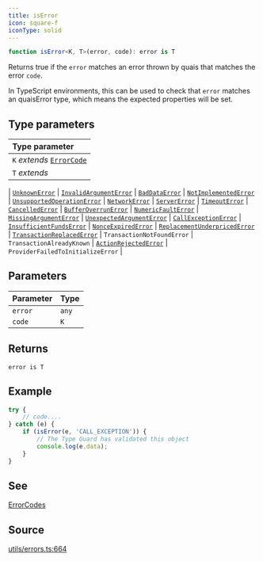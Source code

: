 ```yaml
---
title: isError
icon: square-f
iconType: solid
---
```


```ts
function isError<K, T>(error, code): error is T
```

Returns true if the `error` matches an error thrown by quais that matches the error `code`.

In TypeScript environments, this can be used to check that `error` matches an quaisError type, which means the
expected properties will be set.

## Type parameters

| Type parameter |
| :------ |
| `K` *extends* [`ErrorCode`](/sdk/content/type-aliases/ErrorCode) |
| `T` *extends* 
  \| [`UnknownError`](/sdk/content/interfaces/UnknownError)
  \| [`InvalidArgumentError`](/sdk/content/interfaces/InvalidArgumentError)
  \| [`BadDataError`](/sdk/content/interfaces/BadDataError)
  \| [`NotImplementedError`](/sdk/content/interfaces/NotImplementedError)
  \| [`UnsupportedOperationError`](/sdk/content/interfaces/UnsupportedOperationError)
  \| [`NetworkError`](/sdk/content/interfaces/NetworkError)
  \| [`ServerError`](/sdk/content/interfaces/ServerError)
  \| [`TimeoutError`](/sdk/content/interfaces/TimeoutError)
  \| [`CancelledError`](/sdk/content/interfaces/CancelledError)
  \| [`BufferOverrunError`](/sdk/content/interfaces/BufferOverrunError)
  \| [`NumericFaultError`](/sdk/content/interfaces/NumericFaultError)
  \| [`MissingArgumentError`](/sdk/content/interfaces/MissingArgumentError)
  \| [`UnexpectedArgumentError`](/sdk/content/interfaces/UnexpectedArgumentError)
  \| [`CallExceptionError`](/sdk/content/interfaces/CallExceptionError)
  \| [`InsufficientFundsError`](/sdk/content/interfaces/InsufficientFundsError)
  \| [`NonceExpiredError`](/sdk/content/interfaces/NonceExpiredError)
  \| [`ReplacementUnderpricedError`](/sdk/content/interfaces/ReplacementUnderpricedError)
  \| [`TransactionReplacedError`](/sdk/content/interfaces/TransactionReplacedError)
  \| `TransactionNotFoundError`
  \| `TransactionAlreadyKnown`
  \| [`ActionRejectedError`](/sdk/content/interfaces/ActionRejectedError)
  \| `ProviderFailedToInitializeError` |

## Parameters

| Parameter | Type |
| :------ | :------ |
| `error` | `any` |
| `code` | `K` |

## Returns

`error is T`

## Example

```ts
try {
    // code....
} catch (e) {
    if (isError(e, 'CALL_EXCEPTION')) {
        // The Type Guard has validated this object
        console.log(e.data);
    }
}
```

## See

[ErrorCodes](api:ErrorCode)

## Source

[utils/errors.ts:664](https://github.com/dominant-strategies/quais.js/blob/14d22c5ff060a85491cc4ef5cdd1465880791511/src/utils/errors.ts#L664)
